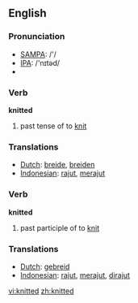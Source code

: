 ==English==

=== Pronunciation ===
*[[w:SAMPA|SAMPA]]: /'/
*[[w:IPA|IPA]]: /'nɪtəd/
*{{audio|en-us-knitted.ogg|Audio (US)}}

=== Verb ===

'''knitted'''

# past tense of to [[knit]]

=== Translations ===
*[[Dutch]]: [[breide]], [[breiden]]
*[[Indonesian]]: [[rajut]], [[rajut|merajut]]


=== Verb ===

'''knitted'''

# past participle of to [[knit]]

=== Translations ===
*[[Dutch]]: [[gebreid]]
*[[Indonesian]]: [[rajut]], [[rajut|merajut]], [[rajut|dirajut]]

[[vi:knitted]]
[[zh:knitted]]